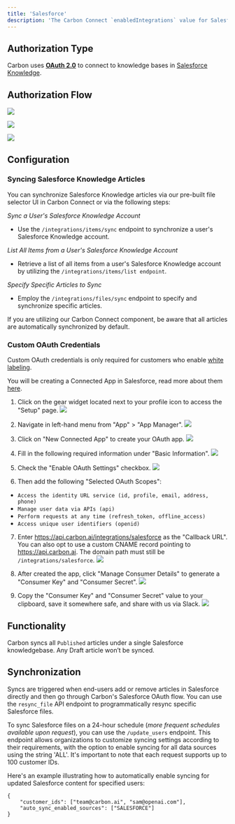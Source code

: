 ```yaml
---
title: 'Salesforce'
description: 'The Carbon Connect `enabledIntegrations` value for Salesforce is `SALESFORCE`.'
---
```

## Authorization Type
Carbon uses **[OAuth 2.0](https://developers.intercom.com/building-apps/docs/setting-up-oauth)** to connect to knowledge bases in [Salesforce Knowledge](https://help.salesforce.com/s/articleView?id=sf.knowledge_whatis.htm&type=5).

## Authorization Flow
![](https://imagedelivery.net/_sHUUMiZokZ59YDFOZEZTw/331583a5-6123-481a-ab01-cd2f839f3200/public)

![](https://imagedelivery.net/_sHUUMiZokZ59YDFOZEZTw/41c2a7fb-b16a-4798-f170-dd1ac114dc00/public)

![](https://imagedelivery.net/_sHUUMiZokZ59YDFOZEZTw/a05cbcc1-c67e-445a-2259-c33f60c29300/public)

## Configuration

### Syncing Salesforce Knowledge Articles

You can synchronize Salesforce Knowledge articles via our pre-built file selector UI in Carbon Connect or via the following steps:

_*Sync a User's Salesforce Knowledge Account*_
- Use the `/integrations/items/sync` endpoint to synchronize a user's Salesforce Knowledge account.

_*List All Items from a User's Salesforce Knowledge Account*_
- Retrieve a list of all items from a user's Salesforce Knowledge account by utilizing the `/integrations/items/list endpoint`.

_*Specify Specific Articles to Sync*_
- Employ the `/integrations/files/sync` endpoint to specify and synchronize specific articles.

If you are utilizing our Carbon Connect component, be aware that all articles are automatically synchronized by default.

### Custom OAuth Credentials

<Warning>Custom OAuth credentials is only required for customers who enable [white labeling](/learn/customize/whitelabel).</Warning>

<Note>You will be creating a Connected App in Salesforce, read more about them [here](https://help.salesforce.com/s/articleView?id=sf.connected_app_overview.htm&type=5).</Note>
1. Click on the gear widget located next to your profile icon to access the "Setup" page.
![](https://imagedelivery.net/_sHUUMiZokZ59YDFOZEZTw/b2386cc6-540d-4889-47d0-6a6ff84c7400/public)

2. Navigate in left-hand menu from "App" > "App Manager".
![](https://imagedelivery.net/_sHUUMiZokZ59YDFOZEZTw/fb2d4e2c-9e75-41d3-8cbc-7cbb5a7e5100/public)

3. Click on "New Connected App" to create your OAuth app.
![](https://imagedelivery.net/_sHUUMiZokZ59YDFOZEZTw/38e8d917-8746-4b0f-b8db-a9f019bee200/public)

4. Fill in the following required information under "Basic Information".
![](https://imagedelivery.net/_sHUUMiZokZ59YDFOZEZTw/999d1366-1a99-4534-9c62-43f1561a9c00/public)

5. Check the "Enable OAuth Settings" checkbox.
![](https://imagedelivery.net/_sHUUMiZokZ59YDFOZEZTw/7776e41d-d3b4-4e66-43e0-b7be32bcce00/public)
6. Then add the following "Selected OAuth Scopes":
- `Access the identity URL service (id, profile, email, address, phone)`
- `Manage user data via APIs (api)`
- `Perform requests at any time (refresh_token, offline_access)`
- `Access unique user identifiers (openid)`
7. Enter https://api.carbon.ai/integrations/salesforce as the "Callback URL". You can also opt to use a custom CNAME record pointing to https://api.carbon.ai. The domain path must still be `/integrations/salesforce`.
![](https://imagedelivery.net/_sHUUMiZokZ59YDFOZEZTw/e6ceefb5-efff-48e8-24df-e02a7926da00/public)

8. After created the app, click "Manage Consumer Details" to generate a "Consumer Key" and "Consumer Secret".
![](https://imagedelivery.net/_sHUUMiZokZ59YDFOZEZTw/9b4cdd22-0079-4dd7-9e42-26a7814cef00/public)
9. Copy the "Consumer Key" and "Consumer Secret" value to your clipboard, save it somewhere safe, and share with us via Slack.
![](https://imagedelivery.net/_sHUUMiZokZ59YDFOZEZTw/371a0e90-0ab4-4e9f-83a7-92329c9c7700/public)

## Functionality
Carbon syncs all `Published` articles under a single Salesforce knowledgebase. Any Draft article won’t be synced.


## Synchronization
Syncs are triggered when end-users add or remove articles in Salesforce directly and then go through Carbon's Salesforce OAuth flow. You can use the `resync_file` API endpoint to programmatically resync specific Salesforce files.

To sync Salesforce files on a 24-hour schedule (_more frequent schedules available upon request_), you can use the `/update_users` endpoint. This endpoint allows organizations to customize syncing settings according to their requirements, with the option to enable syncing for all data sources using the string 'ALL'. It's important to note that each request supports up to 100 customer IDs.

Here's an example illustrating how to automatically enable syncing for updated Salesforce content for specified users:

```
{
    "customer_ids": ["team@carbon.ai", "sam@openai.com"],
    "auto_sync_enabled_sources": ["SALESFORCE"]
} 